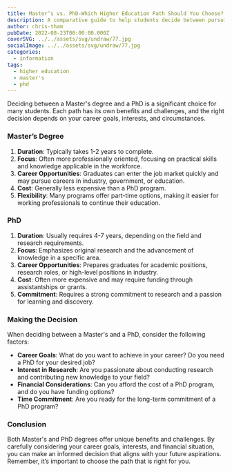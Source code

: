 ```yaml
---
title: Master’s vs. PhD-Which Higher Education Path Should You Choose?
description: A comparative guide to help students decide between pursuing a Master’s degree or a PhD.
author: chris-tham
pubDate: 2022-08-23T00:00:00.000Z
coverSVG: ../../assets/svg/undraw/77.jpg
socialImage: ../../assets/svg/undraw/77.jpg
categories:
  - information
tags:
  - higher education
  - master's
  - phd
---
```


Deciding between a Master's degree and a PhD is a significant choice for many students. Each path has its own benefits and challenges, and the right decision depends on your career goals, interests, and circumstances.

### Master’s Degree

1. **Duration**: Typically takes 1-2 years to complete.
2. **Focus**: Often more professionally oriented, focusing on practical skills and knowledge applicable in the workforce.
3. **Career Opportunities**: Graduates can enter the job market quickly and may pursue careers in industry, government, or education.
4. **Cost**: Generally less expensive than a PhD program.
5. **Flexibility**: Many programs offer part-time options, making it easier for working professionals to continue their education.

### PhD

1. **Duration**: Usually requires 4-7 years, depending on the field and research requirements.
2. **Focus**: Emphasizes original research and the advancement of knowledge in a specific area.
3. **Career Opportunities**: Prepares graduates for academic positions, research roles, or high-level positions in industry.
4. **Cost**: Often more expensive and may require funding through assistantships or grants.
5. **Commitment**: Requires a strong commitment to research and a passion for learning and discovery.

### Making the Decision

When deciding between a Master's and a PhD, consider the following factors:

- **Career Goals**: What do you want to achieve in your career? Do you need a PhD for your desired job?
- **Interest in Research**: Are you passionate about conducting research and contributing new knowledge to your field?
- **Financial Considerations**: Can you afford the cost of a PhD program, and do you have funding options?
- **Time Commitment**: Are you ready for the long-term commitment of a PhD program?

### Conclusion

Both Master's and PhD degrees offer unique benefits and challenges. By carefully considering your career goals, interests, and financial situation, you can make an informed decision that aligns with your future aspirations. Remember, it’s important to choose the path that is right for you.
